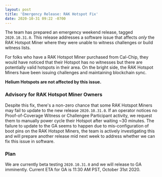 ```yaml
---
layout: post
title: 'Emergency Release: RAK Hotspot Fix'
date: 2020-10-31 09:22 -0700
---
```


The team has prepared an emergency weekend release, tagged `2020.10.31.0`. This release addresses a
software issue that affects _only_ the RAK Hotspot Miner where they were unable to witness
challenges or build witness lists.

<!--truncate-->

For folks who have a RAK Hotspot Miner purchased from Cal-Chip, they would have noticed that their
Hotspot has no witnesses but there are potentially valid hotspots in their area. On the bright side,
the RAK Hotspot Miners have been issuing challenges and maintaining blockchain sync.

**Helium Hotspots are not affected by this issue.**

### Advisory for RAK Hotspot Miner Owners

Despite this fix, there's a non-zero chance that some RAK Hotspot Miners may fail to update to the
new release `2020.10.31.0`. If an operator notices no Proof-of-Coverage Witness or Challengee
Participant activity, we request them to manually power cycle their Hotspot after waiting ~30
minutes. The failure to update to the GA seems to happen due to mis-configuration of boot pins on
the RAK Hotspot Miners, the team is actively investigating this and will prepare another release mid
next week to address whether we can fix this issue in software.

### Plan

We are currently beta testing `2020.10.31.0` and we will release to GA imminently. Current ETA for
GA is 11:30 AM PST, October 31st 2020.
